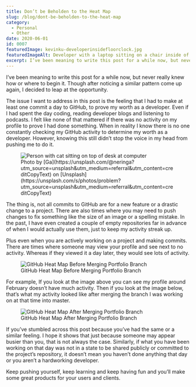 ```yaml
---
title: Don’t be Beholden to the Heat Map
slug: /blog/dont-be-beholden-to-the-heat-map
category:
  - Personal
  - Other
date: 2020-06-01
id: 0007
featuredImage: kevinku-developerinsidefloorclock.jpg
featuredImageAlt: Developer with a laptop sitting on a chair inside of an analog clock on the ground
excerpt: I’ve been meaning to write this post for a while now, but never really knew how or where to begin it. Though...
---
```


I’ve been meaning to write this post for a while now, but never really knew how or where to begin it. Though after noticing a similar pattern come up again, I decided to leap at the opportunity.

The issue I want to address in this post is the feeling that I had to make at least one commit a day to GitHub, to prove my worth as a developer. Even if I had spent the day coding, reading developer blogs and listening to podcasts. I felt like none of that mattered if there was no activity on my profile to prove I had done something. When in reality I know there is no one constantly checking my GitHub activity to determine my worth as a developer. However, knowing this still didn’t stop the voice in my head from pushing me to do it.

<figure>
  <img
    src="Ga-personandcatatcomputer.jpg"
    alt="Person with cat sitting on top of desk at computer"
  />
  <figcaption>
    Photo by
    [Ga](https://unsplash.com/@neringa?utm_source=unsplash&utm_medium=referral&utm_content=creditCopyText)
    on
    [Unsplash](https://unsplash.com/s/photos/problem?utm_source=unsplash&utm_medium=referral&utm_content=creditCopyText)
  </figcaption>
</figure>

The thing is, not all commits to GitHub are for a new feature or a drastic change to a project. There are also times where you may need to push changes to fix something like the size of an image or a spelling mistake. In the past, I have even created a couple of empty repositories far in advance of when I would actually use them, just to keep my activity streak up.

Plus even when you are actively working on a project and making commits. There are times where someone may view your profile and see next to no activity. Whereas if they viewed it a day later, they would see lots of activity.

<figure>
  <img
    src="conts-before-merging-portfolio-branch.jpg"
    alt="GitHub Heat Map Before Merging Portfolio Branch"
  />
  <figcaption>GitHub Heat Map Before Merging Portfolio Branch</figcaption>
</figure>

For example, If you look at the image above you can see my profile around February doesn’t have much activity. Then if you look at the image below, that’s what my activity looked like after merging the branch I was working on at that time into master.

<figure>
  <img
    src="conts-after-merging-portfolio-branch.jpg"
    alt="GitHub Heat Map After Merging Portfolio Branch"
  />
  <figcaption>GitHub Heat Map After Merging Portfolio Branch</figcaption>
</figure>

If you’ve stumbled across this post because you’ve had the same or a similar feeling. I hope it shows that just because someone may appear busier than you, that is not always the case. Similarly, if what you have been working on that day was not in a state to be shared publicly or committed to the project’s repository, it doesn’t mean you haven’t done anything that day or you aren’t a hardworking developer.

Keep pushing yourself, keep learning and keep having fun and you’ll make some great products for your users and clients.
